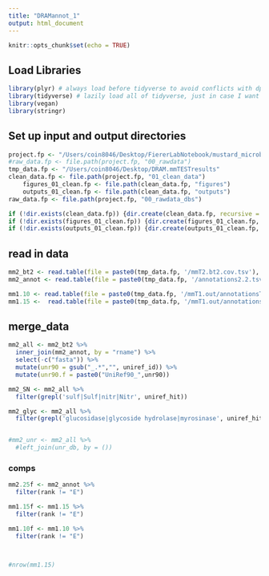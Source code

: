 ```yaml
---
title: "DRAMannot_1"
output: html_document
---
```


```r
knitr::opts_chunk$set(echo = TRUE)
```

## Load Libraries
```r
library(plyr) # always load before tidyverse to avoid conflicts with dplyr
library(tidyverse) # lazily load all of tidyverse, just in case I want to use it.
library(vegan)
library(stringr)

```

## Set up input and output directories
```r
project.fp <- "/Users/coin8046/Desktop/FiererLabNotebook/mustard_microbiome/metagenomics/R_analyses"
#raw_data.fp <- file.path(project.fp, "00_rawdata")
tmp_data.fp <- "/Users/coin8046/Desktop/DRAM.mmTESTresults"
clean_data.fp <- file.path(project.fp, "01_clean_data")
    figures_01_clean.fp <- file.path(clean_data.fp, "figures")
    outputs_01_clean.fp <- file.path(clean_data.fp, "outputs")
raw_data.fp <- file.path(project.fp, "00_rawdata_dbs")

if (!dir.exists(clean_data.fp)) {dir.create(clean_data.fp, recursive = TRUE)}    
if (!dir.exists(figures_01_clean.fp)) {dir.create(figures_01_clean.fp, recursive = TRUE)}
if (!dir.exists(outputs_01_clean.fp)) {dir.create(outputs_01_clean.fp, recursive = TRUE)}
```

## read in data
```r
mm2_bt2 <- read.table(file = paste0(tmp_data.fp, '/mmT2.bt2.cov.tsv'), sep = '\t', header = TRUE)
mm2_annot <- read.table(file = paste0(tmp_data.fp, '/annotations2.2.tsv'), sep = '\t', header = TRUE, fill = TRUE)

mm1.10 <- read.table(file = paste0(tmp_data.fp, '/mmT1.out/annotationsT10.tsv'), sep = '\t', header = TRUE, fill = TRUE)
mm1.15 <-  read.table(file = paste0(tmp_data.fp, '/mmT1.out/annotationsT15.tsv'), sep = '\t', header = TRUE, fill = TRUE) 
```


## merge_data 
```r
mm2_all <- mm2_bt2 %>% 
  inner_join(mm2_annot, by = "rname") %>% 
  select(-c("fasta")) %>% 
  mutate(unr90 = gsub("_.*","", uniref_id)) %>% 
  mutate(unr90.f = paste0("UniRef90_",unr90))

mm2_SN <- mm2_all %>% 
  filter(grepl('sulf|Sulf|nitr|Nitr', uniref_hit))

mm2_glyc <- mm2_all %>% 
  filter(grepl('glucosidase|glycoside hydrolase|myrosinase', uniref_hit))


#mm2_unr <- mm2_all %>% 
  #left_join(unr_db, by = ())

```

### comps
```r
mm2.25f <- mm2_annot %>% 
  filter(rank != "E")

mm1.15f <- mm1.15 %>% 
  filter(rank != "E")

mm1.10f <- mm1.10 %>% 
  filter(rank != "E")



#nrow(mm1.15)
```

